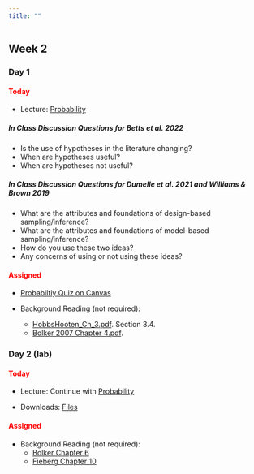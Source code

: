 ```yaml
---
title: ""
---
```


## Week 2

### Day 1

#### [Today]{style="color:red;"}

-   Lecture: <a href="/FW680A4/Probability.qmd">Probability</a>

##### **In Class Discussion Questions for Betts et al. 2022**

-   Is the use of hypotheses in the literature changing?
-   When are hypotheses useful?
-   When are hypotheses not useful?
  
##### **In Class Discussion Questions for Dumelle et al. 2021 and Williams & Brown 2019**

-   What are the attributes and foundations of design-based sampling/inference?
-   What are the attributes and foundations of model-based sampling/inference?
-   How do you use these two ideas?
-   Any concerns of using or not using these ideas?

#### [Assigned]{style="color:red;"}

- [Probabiltiy Quiz on Canvas](https://colostate.instructure.com/courses/193678/quizzes)

- Background Reading (not required): 
  - <a href="/readings/HobbsHooten_Ch_3.pdf"> HobbsHooten_Ch_3.pdf</a>.  Section 3.4.
  - <a href="/readings/Bolker 2007 Chapter 4.pdf"> Bolker 2007 Chapter 4.pdf</a>. 

  
### Day 2 (lab)

#### [Today]{style="color:red;"}

- Lecture: Continue with <a href="/FW680A4/Probability.qmd">Probability</a>

- Downloads: <a href="/classfiles/problab/week2files.zip">Files</a>

#### [Assigned]{style="color:red;"}

- Background Reading (not required): 
  - [Bolker Chapter 6](/readings/Bolker 2007 Chapter 6.pdf) 
  - [Fieberg Chapter 10](https://statistics4ecologists-v2.netlify.app/mle#probability-to-the-likelihood) 

 
